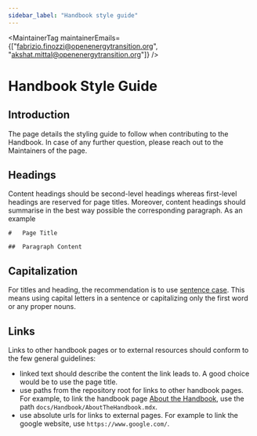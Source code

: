 ```yaml
---
sidebar_label: "Handbook style guide"
---
```



<MaintainerTag maintainerEmails={["fabrizio.finozzi@openenergytransition.org", "akshat.mittal@openenergytransition.org"]} />

# Handbook Style Guide

<ControlledDocBanner />

## Introduction

The page details the styling guide to follow when contributing to the Handbook. In case of any further question, please reach out to the Maintainers of the page.

## Headings

Content headings should be second-level headings whereas first-level headings are reserved for page titles.
Moreover, content headings should summarise in the best way possible the corresponding paragraph. As an example
```
#   Page Title

##  Paragraph Content
```

## Capitalization

For titles and heading, the recommendation is to use [sentence case](https://www.thoughtco.com/sentence-case-titles-1691944). This means using capital letters in a sentence or capitalizing only the first word or any proper nouns.

## Links

Links to other handbook pages or to external resources should conform to the few general guidelines:
- linked text should describe the content the link leads to. A good choice would be to use the page title.
- use paths from the repository root for links to other handbook pages. For example, to link the handbook page [About the Handbook](docs/Handbook/AboutTheHandbook.mdx), use the path ```docs/Handbook/AboutTheHandbook.mdx```.
- use absolute urls for links to external pages. For example to link the google website, use ```https://www.google.com/```.